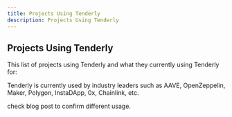 ```yaml
---
title: Projects Using Tenderly
description: Projects Using Tenderly
---
```


## Projects Using Tenderly

This list of projects using Tenderly and what they currently 
using Tenderly for:

Tenderly is currently used by industry leaders such as 
AAVE, OpenZeppelin, Maker, Polygon, InstaDApp, 0x, Chainlink, etc.

check blog post to confirm different usage.